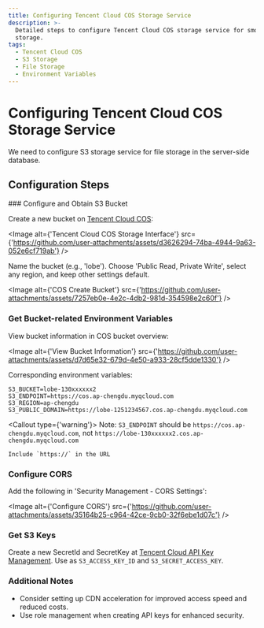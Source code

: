 ```yaml
---
title: Configuring Tencent Cloud COS Storage Service
description: >-
  Detailed steps to configure Tencent Cloud COS storage service for smooth file
  storage.
tags:
  - Tencent Cloud COS
  - S3 Storage
  - File Storage
  - Environment Variables
---
```


# Configuring Tencent Cloud COS Storage Service

We need to configure S3 storage service for file storage in the server-side database.

## Configuration Steps

<Steps>
  ### Configure and Obtain S3 Bucket

  Create a new bucket on [Tencent Cloud COS](https://console.cloud.tencent.com/cos/bucket):

  <Image alt={'Tencent Cloud COS Storage Interface'} src={'https://github.com/user-attachments/assets/d3626294-74ba-4944-9a63-052e6cf719ab'} />

  Name the bucket (e.g., 'lobe'). Choose 'Public Read, Private Write', select any region, and keep other settings default.

  <Image alt={'COS Create Bucket'} src={'https://github.com/user-attachments/assets/7257eb0e-4e2c-4db2-981d-354598e2c60f'} />

  ### Get Bucket-related Environment Variables

  View bucket information in COS bucket overview:

  <Image alt={'View Bucket Information'} src={'https://github.com/user-attachments/assets/d7d65e32-679d-4e50-a933-28cf5dde1330'} />

  Corresponding environment variables:

  ```shell
  S3_BUCKET=lobe-130xxxxxx2
  S3_ENDPOINT=https://cos.ap-chengdu.myqcloud.com
  S3_REGION=ap-chengdu
  S3_PUBLIC_DOMAIN=https://lobe-1251234567.cos.ap-chengdu.myqcloud.com
  ```

  <Callout type={'warning'}>
    Note: `S3_ENDPOINT` should be `https://cos.ap-chengdu.myqcloud.com`, not `https://lobe-130xxxxxx2.cos.ap-chengdu.myqcloud.com`

    Include `https://` in the URL
 
</Callout>

  ### Configure CORS

  Add the following in 'Security Management - CORS Settings':

  <Image alt={'Configure CORS'} src={'https://github.com/user-attachments/assets/35164b25-c964-42ce-9cb0-32f6ebe1d07c'} />

  ### Get S3 Keys

  Create a new SecretId and SecretKey at [Tencent Cloud API Key Management](https://console.cloud.tencent.com/cam/capi). Use as `S3_ACCESS_KEY_ID` and `S3_SECRET_ACCESS_KEY`.
</Steps>

### Additional Notes

- Consider setting up CDN acceleration for improved access speed and reduced costs.
- Use role management when creating API keys for enhanced security.
